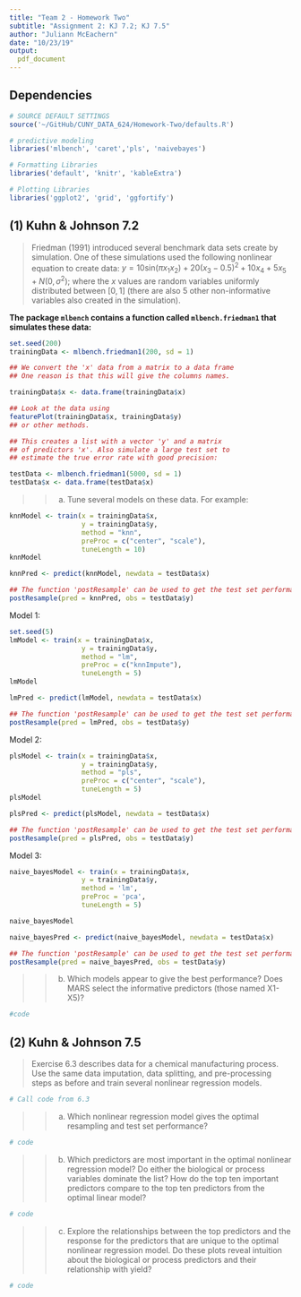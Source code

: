 ```yaml
---
title: "Team 2 - Homework Two"
subtitle: "Assignment 2: KJ 7.2; KJ 7.5"
author: "Juliann McEachern"
date: "10/23/19"
output: 
  pdf_document
---
```


## Dependencies 

```r
# SOURCE DEFAULT SETTINGS
source('~/GitHub/CUNY_DATA_624/Homework-Two/defaults.R')
```

```r
# predictive modeling
libraries('mlbench', 'caret','pls', 'naivebayes')

# Formatting Libraries
libraries('default', 'knitr', 'kableExtra')

# Plotting Libraries
libraries('ggplot2', 'grid', 'ggfortify')
```

## (1) Kuhn & Johnson 7.2

>  Friedman (1991) introduced several benchmark data sets create by simulation. One of these simulations used the following nonlinear equation to create data: $y = 10\text{sin}(\pi x_1 x_2)+20(x_3-0.5)^2+10x_4+5x_5+N(0,\sigma^2)$; where the $x$ values are random variables uniformly distributed between $[0, 1]$ (there are also 5 other non-informative variables also created in the simulation). 

**The package `mlbench` contains a function called `mlbench.friedman1` that simulates these data:** 

```r
set.seed(200) 
trainingData <- mlbench.friedman1(200, sd = 1)

## We convert the 'x' data from a matrix to a data frame 
## One reason is that this will give the columns names.

trainingData$x <- data.frame(trainingData$x) 

## Look at the data using 
featurePlot(trainingData$x, trainingData$y) 
## or other methods. 

## This creates a list with a vector 'y' and a matrix 
## of predictors 'x'. Also simulate a large test set to 
## estimate the true error rate with good precision: 

testData <- mlbench.friedman1(5000, sd = 1)
testData$x <- data.frame(testData$x) 
```

>> (a) Tune several models on these data. For example: 

```r
knnModel <- train(x = trainingData$x,
                  y = trainingData$y, 
                  method = "knn",
                  preProc = c("center", "scale"), 
                  tuneLength = 10) 
knnModel 

knnPred <- predict(knnModel, newdata = testData$x) 

## The function 'postResample' can be used to get the test set performance values
postResample(pred = knnPred, obs = testData$y)
```

Model 1: 
```r
set.seed(5)
lmModel <- train(x = trainingData$x,
                  y = trainingData$y, 
                  method = "lm",
                  preProc = c("knnImpute"), 
                  tuneLength = 5) 
lmModel 

lmPred <- predict(lmModel, newdata = testData$x) 

## The function 'postResample' can be used to get the test set performance values
postResample(pred = lmPred, obs = testData$y)
```

Model 2: 
```r
plsModel <- train(x = trainingData$x,
                  y = trainingData$y, 
                  method = "pls",
                  preProc = c("center", "scale"), 
                  tuneLength = 5) 
plsModel 

plsPred <- predict(plsModel, newdata = testData$x) 

## The function 'postResample' can be used to get the test set performance values
postResample(pred = plsPred, obs = testData$y)
```

Model 3: 
```r
naive_bayesModel <- train(x = trainingData$x,
                  y = trainingData$y, 
                  method = 'lm',
                  preProc = 'pca', 
                  tuneLength = 5)

naive_bayesModel 

naive_bayesPred <- predict(naive_bayesModel, newdata = testData$x) 

## The function 'postResample' can be used to get the test set performance values
postResample(pred = naive_bayesPred, obs = testData$y)
```

>> (b) Which models appear to give the best performance? Does MARS select the informative predictors (those named X1-X5)?

```r
#code
```

## (2) Kuhn & Johnson 7.5

>  Exercise 6.3 describes data for a chemical manufacturing process. Use the same data imputation, data splitting, and pre-processing steps as before and train several nonlinear regression models.

```r
# Call code from 6.3
```


>> (a) Which nonlinear regression model gives the optimal resampling and test set performance? 

```r
# code
```

>> (b) Which predictors are most important in the optimal nonlinear regression model? Do either the biological or process variables dominate the list? How do the top ten important predictors compare to the top ten predictors from the optimal linear model? 

```r
# code
```

>> (c) Explore the relationships between the top predictors and the response for the predictors that are unique to the optimal nonlinear regression model. Do these plots reveal intuition about the biological or process predictors and their relationship with yield?

```r
# code
```